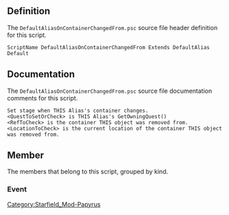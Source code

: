 {{Script_Object_Summary
| title = DefaultAliasOnContainerChangedFrom
| name = [[SFM:Script-DefaultAliasOnContainerChangedFrom|DefaultAliasOnContainerChangedFrom]]
| extends = [[SFM:Script-DefaultAlias|DefaultAlias]] → [[SFM:Script-DefaultAliasParent|DefaultAliasParent]] → [[SFM:Script-ReferenceAlias|ReferenceAlias]] → [[SFM:Script-Alias|Alias]] → [[SFM:Script-ScriptObject|ScriptObject]]
| flags = Default
}}


== Definition ==
The <code>DefaultAliasOnContainerChangedFrom.psc</code> source file header definition for this script.

<source lang="papyrus">
ScriptName DefaultAliasOnContainerChangedFrom Extends DefaultAlias Default
</source>


== Documentation ==
The <code>DefaultAliasOnContainerChangedFrom.psc</code> source file documentation comments for this script.

<source>
Set stage when THIS Alias's container changes.
<QuestToSetOrCheck> is THIS Alias's GetOwningQuest()
<RefToCheck> is the container THIS object was removed from.
<LocationToCheck> is the current location of the container THIS object was removed from.
</source>


== Member ==
The members that belong to this script, grouped by kind.

=== Event ===
{{Script_Object_Member_Summary
| title = OnContainerChanged
| script = [[SFM:Script-DefaultAliasOnContainerChangedFrom|DefaultAliasOnContainerChangedFrom]]
| name = [[SFM:Script-DefaultAliasOnContainerChangedFrom/OnContainerChanged|OnContainerChanged]]
| kind = Event
| parameters = ObjectReference akNewContainer, ObjectReference akOldContainer
}}


[[Category:Starfield_Mod-Papyrus]]
